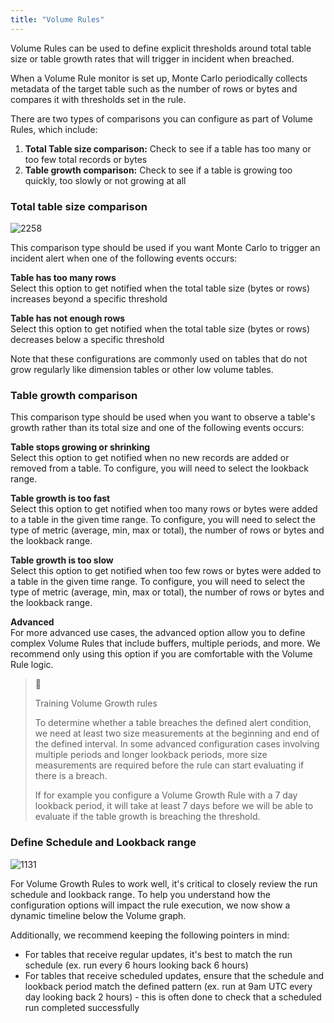 ```yaml
---
title: "Volume Rules"
---
```


Volume Rules can be used to define explicit thresholds around total table size or table growth rates that will trigger in incident when breached. 

When a Volume Rule monitor is set up, Monte Carlo periodically collects metadata of the target table such as the number of rows or bytes and compares it with thresholds set in the rule. 

There are two types of comparisons you can configure as part of Volume Rules, which include:

1. **Total Table size comparison:** Check to see if a table has too many or too few total records or bytes
2. **Table growth comparison:** Check to see if a table is growing too quickly, too slowly or not growing at all

### Total table size comparison

![2258](/images/4de36d0-Create_Volume_Rule_Monitor_2023-03-17_at_2.27.56_PM.jpg "Create Volume Rule Monitor 2023-03-17 at 2.27.56 PM.jpg") 

This comparison type should be used if you want Monte Carlo to trigger an incident alert when one of the following events occurs:

**Table has too many rows**  
Select this option to get notified when the total table size (bytes or rows) increases beyond a specific threshold

**Table has not enough rows**  
Select this option to get notified when the total table size (bytes or rows) decreases below a specific threshold

Note that these configurations are commonly used on tables that do not grow regularly like dimension tables or other low volume tables.

### Table growth comparison

This comparison type should be used when you want to observe a table's growth rather than its total size and one of the following events occurs:

**Table stops growing or shrinking**  
Select this option to get notified when no new records are added or removed from a table. To configure, you will need to select the lookback range.

**Table growth is too fast**  
Select this option to get notified when too many rows or bytes were added to a table in the given time range. To configure, you will need to select the type of metric (average, min, max or total), the number of rows or bytes and the lookback range.

**Table growth is too slow**  
Select this option to get notified when too few rows or bytes were added to a table in the given time range. To configure, you will need to select the type of metric (average, min, max or total), the number of rows or bytes and the lookback range.

**Advanced**  
For more advanced use cases, the advanced option allow you to define complex Volume Rules that include buffers, multiple periods, and more. We recommend only using this option if you are comfortable with the Volume Rule logic.

> 🚧
> 
> Training Volume Growth rules
> 
> To determine whether a table breaches the defined alert condition, we need at least two size measurements at the beginning and end of the defined interval. In some advanced configuration cases involving multiple periods and longer lookback periods, more size measurements are required before the rule can start evaluating if there is a breach. 
> 
> If for example you configure a Volume Growth Rule with a 7 day lookback period, it will take at least 7 days before we will be able to evaluate if the table growth is breaching the threshold.

### Define Schedule and Lookback range

![1131](/images/3436b4c-volume_rule_timeline.gif "volume rule timeline.gif") 

For Volume Growth Rules to work well, it's critical to closely review the run schedule and lookback range. To help you understand how the configuration options will impact the rule execution, we now show a dynamic timeline below the Volume graph.

Additionally, we recommend keeping the following pointers in mind:

* For tables that receive regular updates, it's best to match the run schedule (ex. run every 6 hours looking back 6 hours)
* For tables that receive scheduled updates, ensure that the schedule and lookback period match the defined pattern (ex. run at 9am UTC every day looking back 2 hours) - this is often done to check that a scheduled run completed successfully
